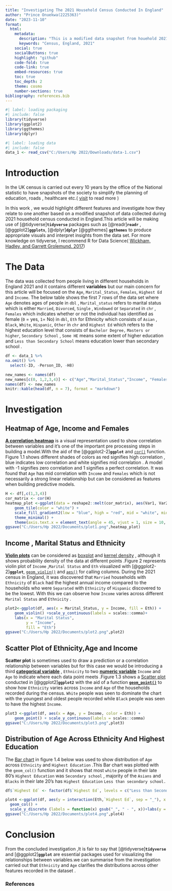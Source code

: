---
title: "Investigating The 2021 Household Census Conducted In England"
author: "Prince Onuekwa(2225363)"
date: "2023-11-10"
format:
  html:
    metadata:
      description: "This is a modified data snapshot from houehold 2021 census in England"
      keywords: "Census, England, 2021"
    social: true
    socialButtons: true
    highlight: "github"
    code-fold: true
    code-link: true
    embed-resources: true
    toc: true
    toc_depth: 2
    theme: cosmo
    number-sections: true
bibliography: references.bib
---

```{r}
#| label: loading packaging 
#| include: false
library(tidyverse)
library(ggplot2)
library(ggthemes)
library(dplyr)
```

```{r}
#| label: loading data
#| include: false
data_1 <- read_csv("C:/Users/Hp 2022/Downloads/data-1.csv")
```

# **Introduction**

In the UK census is carried out every 10 years by the office of the National statistic to have snapshots of the society to simplify the planning of education, roads , healthcare etc.( [visit](https://www.ons.gov.uk/census/aboutcensus/aboutthecensus#:~:text=The%20census%20is%20undertaken%20by,detailed%20snapshot%20of%20our%20society) to read more )

In this work , we would highlight different features and investigate how they relate to one another based on a modified snapshot of data collected during 2021 household census conducted in England.This article will be making use of [@tidyverse]**`tidyverse`** packages such as [@readr]**`readr`** , [@ggplot2]**`ggplots`**, [@dplyr]**`dplyr`** [@ggthemes] **`ggthemes`** to produce appropriate visuals and interpret insights from the data set. For more knowledge on tidyverse, I recommend R for Data Science( [Wickham, Hadley, and Garrett Grolemund. 2017](https://r4ds.had.co.nz/))

# The Data

The data was collected from people living in different households in England 2021 and it contains different **variables** but our main concern for this article will be focused on the `Age`, `Marital_Status`, `Females`, `Highest Ed` and `Income`. The below table shows the first 7 rows of the data set where `Age` denotes ages of people in `dbl` , `Marital_status` refers to marital status which is either `Married`, `Divorced`, `Single` , `Windowed` or `Separated` in `chr` , `Females` which indicates whether or not the individual has identified as female (`0` = yes, `1`= No) in `dbl`, `Eth` for Ethnicity which consists of `Asian` , `Black`, `White`, `Hispanic`, `Other` in `chr` and `Highest Ed` which refers to the highest education level that consists of `Bachelor Degree,` `Masters or higher`, `Secondary School` , `Some HE` means some extent of higher education and `Less than Secondary School` means education lower than secondary school .

```{r echo=FALSE}
df <- data_1 %>%
na.omit() %>%
  select(-ID, -Person_ID, -H8)
```

```{r warning=FALSE,echo=FALSE,fig.cap="Data Preview"}
new_names <- names(df)
new_names[c(0, 1,2,3,4)] <- c("Age","Marital_Status","Income", "Females","Ethnicity")
names(df) <- new_names
knitr::kable(head(df, n = 7), format = "markdown")

```

# **Investigation**

## Heatmap of Age, Income and Females

[**A correlation heatmap**](https://medium.com/5-minute-eda/5-minute-eda-correlation-heatmap-b57bbb7bae14) is a visual representation used to show correlation between variables and it's one of the important pre processing steps in building a model.With the aid of the [@ggplot2-2]**`ggplot`** and [`cor()`](https://cran.r-project.org/web/packages/corrr/vignettes/using-corrr.html#:~:text=corrr%20is%20a%20package%20for%20exploring%20corr%20elations,in%20terms%20of%20the%20strength%20of%20the%20correlations.) function. Figure 1.1 shows different shades of colors as red signifies high correlation , blue indicates low correlation and white signifies mid correlation . A model with -1 signifies zero correlation and 1 signifies a perfect correlation. It was found that `Age` has mid correlation with `Income` and `Females` which is not necessarily a strong linear relationship but can be considered as features when building predictive models.

```{r warning=FALSE,echo=FALSE,fig.cap="Figure 1.1: Heatmap of Age,Income and females"}
H <- df[,c(1,3,4)]
cor_matrix <- cor(H)
heatmap_plot <-ggplot(data = reshape2::melt(cor_matrix), aes(Var1, Var2, fill = value)) +
    geom_tile(color = "white") +
    scale_fill_gradient2(low = "blue", high = "red", mid = "white", midpoint = 0, limit = c(-1, 1), space = "Lab", name="Correlation") +
    theme_minimal() +
    theme(axis.text.x = element_text(angle = 45, vjust = 1, size = 10, hjust = 1))
ggsave("C:/Users/Hp 2022/Documents/plot1.png",heatmap_plot)

```

## Income , Marital Status and Ethnicity

[**Violin plots**](https://en.wikipedia.org/wiki/Violin_plot) can be considered as [boxplot](https://en.wikipedia.org/wiki/Box_plot) and [kernel density](https://en.wikipedia.org/wiki/Kernel_density_estimation) , although it shows probability density of the data at different points .Figure 2 represents violin plot of `Income` ,`Marital Status` and `Eth` visualized with [@ggplot2-2]**`ggplot`**, [`geom_violin()`](https://ggplot2.tidyverse.org/reference/geom_violin.html?q=geom_viol#null) and [`aes()`](https://ggplot2.tidyverse.org/reference/) for calling columns. During the 2021 census in England, it was discovered that `Married` households with `Ethnicity` of `Black` had the highest annual income compared to the households who were `Separated` with `Ethnicity` of `Hispanic` discovered to be the lowest. With this we can observe how `Income` varies across different `Marital Status` and `Ethnicity` .

```{r warning=FALSE,echo=FALSE, fig.cap="Figure 1.2: Violin plot of Income, Marital status and Ethnicity"}
plot2<-ggplot(df, aes(x = Marital_Status, y = Income, fill = Eth)) +
    geom_violin() +scale_y_continuous(labels = scales::comma)+
    labs(x = "Marital Status",
         y = "Income",
         fill = "Eth")
ggsave("C:/Users/Hp 2022/Documents/plot2.png",plot2)

```

## Scatter Plot of Ethnicity,Age and Income

**Scatter plot** is sometimes used to draw a prediction or a correlation relationship between variables but for this case we would be introducing a third [**categorical variable**](https://en.wikipedia.org/wiki/Categorical_variable) , `Ethnicity` to two [**numeric variable**](https://www150.statcan.gc.ca/n1/edu/power-pouvoir/ch8/5214817-eng.htm) `Income` and `Age` to indicate where each data point meets .Figure 1.3 shows a [Scatter plot](https://en.wikipedia.org/wiki/Scatter_plot) conducted in [@ggplot2]**`ggplot2`** with the aid of a function [**`geom_point()`**](https://plotly.com/ggplot2/geom_point/) to show how `Ethnicity` varies across `Income` and `Age` of the households recorded during the census. `White` people was seen to dominate the chart with the youngest and oldest people recorded while `Black` people was seen to have the highest `Income`.

```{r warning=FALSE,echo=FALSE, fig.cap="Figure 1.3: Scatter plot of Age, Income and Ethnicity"}
plot3 <-ggplot(df, aes(x = Age, y = Income, color = Eth)) +
    geom_point() + scale_y_continuous(labels = scales::comma)
ggsave("C:/Users/Hp 2022/Documents/plot3.png",plot3)
```

## Distribution of Age Across Ethnicity And Highest Education

The [Bar chart](https://en.wikipedia.org/wiki/Bar_chart) in figure 1.4 below was used to show distribution of `Age` across `Ethnicity` and `Highest Education` .This Bar chart was plotted with the `geom_col()` function and it shows that most `white` people in their late 80's `Highest Education` was `Secondary school` , majority of the `Asians` and `Blacks` in their late 20's has `Highest Education` `Less than secondary school.`

```{r warning=FALSE,echo=FALSE, fig.cap="Figure 1.4: Bar chart of Age, Highest Education and Ethnicity"}
df$`Highest Ed` <- factor(df$`Highest Ed`, levels = c("Less than Secondary School", "Some HE", "Secondary School", "Bachelors Degree", "Masters or higher"))

plot4 <-ggplot(df, aes(y = interaction(Eth,`Highest Ed`, sep = "_"), x = Age, fill = Eth )) + 
  geom_col() +
  scale_y_discrete (labels = function(x) gsub("_", " - ", x))+labs(y = NULL)
ggsave("C:/Users/Hp 2022/Documents/plot4.png",plot4)
```

# Conclusion

From the concluded investigation ,It is fair to say that [@tidyverse]**`tidyverse`** and [@ggplot2]**`ggplot`** are essential packages used for visualizing the relationships between variables.we can summarise from the investigation carried out that `Ethnicity` and `Age` clarifies the distributions across other features recorded in the dataset .

### References
